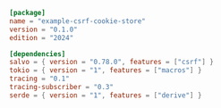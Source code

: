 
```toml  title="csrf-cookie-store/Cargo.toml"
[package]
name = "example-csrf-cookie-store"
version = "0.1.0"
edition = "2024"

[dependencies]
salvo = { version = "0.78.0", features = ["csrf"] }
tokio = { version = "1", features = ["macros"] }
tracing = "0.1"
tracing-subscriber = "0.3"
serde = { version = "1", features = ["derive"] }

```